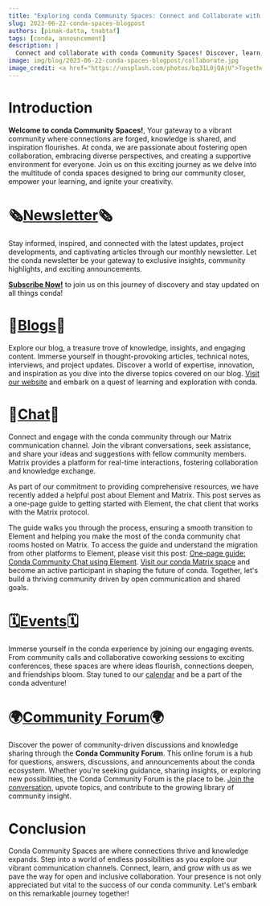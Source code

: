 ```yaml
---
title: "Exploring conda Community Spaces: Connect and Collaborate with Us!"
slug: 2023-06-22-conda-spaces-blogpost
authors: [pinak-datta, tnabtaf]
tags: [conda, announcement]
description: |
  Connect and collaborate with conda Community Spaces! Discover, learn, and stay connected with our vibrant community. Explore resources, gain insights, and ignite your creativity. Join us on this exciting journey!"
image: img/blog/2023-06-22-conda-spaces-blogpost/collaborate.jpg
image_credit: <a href="https://unsplash.com/photos/bq31L0jQAjU">Together we create on Unsplash</a>
---
```


# Introduction

**Welcome to conda Community Spaces!**, Your gateway to a vibrant community where connections are forged, knowledge is shared, and inspiration flourishes. At conda, we are passionate about fostering open collaboration, embracing diverse perspectives, and creating a supportive environment for everyone. Join us on this exciting journey as we delve into the multitude of conda spaces designed to bring our community closer, empower your learning, and ignite your creativity.

<!-- truncate -->

# 🗞️[Newsletter](https://lists.conda.org/wws/info/announce)🗞️

Stay informed, inspired, and connected with the latest updates, project developments, and captivating articles through our monthly newsletter. Let the conda newsletter be your gateway to exclusive insights, community highlights, and exciting announcements.

[**Subscribe Now!**](https://lists.conda.org/wws/subscribe/announce?previous_action=info) to join us on this journey of discovery and stay updated on all things conda!

# 📖[Blogs](https://conda.org/blog)📖

Explore our blog, a treasure trove of knowledge, insights, and engaging content. Immerse yourself in thought-provoking articles, technical notes, interviews, and project updates. Discover a world of expertise, innovation, and inspiration as you dive into the diverse topics covered on our blog.
[Visit our website](https://conda.org/blog) and embark on a quest of learning and exploration with conda.

# 💬[Chat](https://matrix.to/#/#conda:matrix.org)💬

Connect and engage with the conda community through our Matrix communication channel. Join the vibrant conversations, seek assistance, and share your ideas and suggestions with fellow community members. Matrix provides a platform for real-time interactions, fostering collaboration and knowledge exchange.

As part of our commitment to providing comprehensive resources, we have recently added a helpful post about Element and Matrix. This post serves as a one-page guide to getting started with Element, the chat client that works with the Matrix protocol.

The guide walks you through the process, ensuring a smooth transition to Element and helping you make the most of the conda community chat rooms hosted on Matrix. To access the guide and understand the migration from other platforms to Element, please visit this post: [One-page guide: Conda Community Chat using Element](https://conda.discourse.group/t/one-page-guide-conda-community-chat-using-element/173).
[Visit our conda Matrix space](https://matrix.to/#/#conda:matrix.org) and become an active participant in shaping the future of conda. Together, let's build a thriving community driven by open communication and shared goals.

# 🗓️[Events](https://conda.org/community/calendar)🗓️

Immerse yourself in the conda experience by joining our engaging events. From community calls and collaborative coworking sessions to exciting conferences, these spaces are where ideas flourish, connections deepen, and friendships bloom.
Stay tuned to our [calendar](https://conda.org/community/calendar) and be a part of the conda adventure!

# 🌍[Community Forum](https://conda.discourse.group/t/welcome-to-the-conda-community-forum/7)🌍

Discover the power of community-driven discussions and knowledge sharing through the **Conda Community Forum**. This online forum is a hub for questions, answers, discussions, and announcements about the conda ecosystem. Whether you're seeking guidance, sharing insights, or exploring new possibilities, the Conda Community Forum is the place to be.
[Join the conversation](https://conda.discourse.group/t/welcome-to-the-conda-community-forum/7), upvote topics, and contribute to the growing library of community insight.

# Conclusion

Conda Community Spaces are where connections thrive and knowledge expands. Step into a world of endless possibilities as you explore our vibrant communication channels. Connect, learn, and grow with us as we pave the way for open and inclusive collaboration. Your presence is not only appreciated but vital to the success of our conda community. Let's embark on this remarkable journey together!
